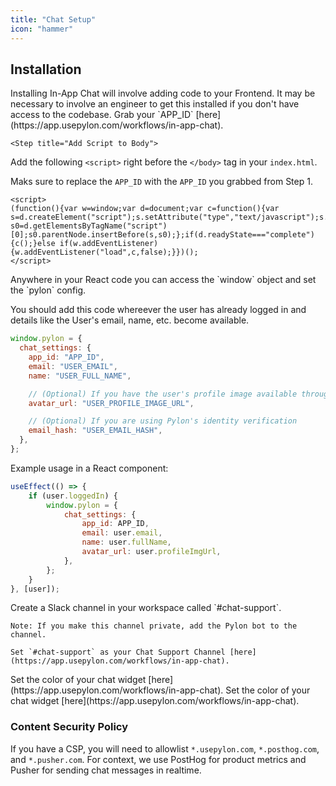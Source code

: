 ```yaml
---
title: "Chat Setup"
icon: "hammer"
---
```


## Installation

<Note>
  Installing In-App Chat will involve adding code to your Frontend. It may be
  necessary to involve an engineer to get this installed if you don't have
  access to the codebase.
</Note>

<Steps>
  <Step title="Getting Started">
Grab your `APP_ID` [here](https://app.usepylon.com/workflows/in-app-chat).
  </Step>

    <Step title="Add Script to Body">
Add the following `<script>` right before the `</body>` tag in your `index.html`.

Maks sure to replace the `APP_ID` with the `APP_ID` you grabbed from Step 1. 
```markup
<script>
(function(){var w=window;var d=document;var c=function(){var s=d.createElement("script");s.setAttribute("type","text/javascript");s.setAttribute("async","true");s.setAttribute("src","https://widget.usepylon.com/widget/APP_ID");var s0=d.getElementsByTagName("script")[0];s0.parentNode.insertBefore(s,s0);};if(d.readyState==="complete"){c();}else if(w.addEventListener){w.addEventListener("load",c,false);}})();
</script>
```

  </Step>
  <Step title="Enable the Chat Widget">
Anywhere in your React code you can access the `window` object and set the `pylon` config.

You should add this code whereever the user has already logged in and details like the User's email, name, etc. become available.

```js
window.pylon = {
  chat_settings: {
    app_id: "APP_ID",
    email: "USER_EMAIL",
    name: "USER_FULL_NAME",

    // (Optional) If you have the user's profile image available through something like Auth0
    avatar_url: "USER_PROFILE_IMAGE_URL",

    // (Optional) If you are using Pylon's identity verification
    email_hash: "USER_EMAIL_HASH",
  },
};
```

Example usage in a React component:
```js
useEffect(() => {
    if (user.loggedIn) {
        window.pylon = {
            chat_settings: {
                app_id: APP_ID,
                email: user.email,
                name: user.fullName,
                avatar_url: user.profileImgUrl,
            },
        };
    }
}, [user]);
```
  </Step>

<Step title="Setup Chat Support Alerts Channel">
    Create a Slack channel in your workspace called `#chat-support`. 
    
    Note: If you make this channel private, add the Pylon bot to the channel.

    Set `#chat-support` as your Chat Support Channel [here](https://app.usepylon.com/workflows/in-app-chat).
</Step>

<Step title="Chat Widget Color">
  Set the color of your chat widget [here](https://app.usepylon.com/workflows/in-app-chat).
</Step>


<Step title="All Done">
  Set the color of your chat widget [here](https://app.usepylon.com/workflows/in-app-chat).
</Step>
</Steps>

### Content Security Policy

  If you have a CSP, you will need to allowlist `*.usepylon.com`,
  `*.posthog.com`, and `*.pusher.com`. For context, we use PostHog for product
  metrics and Pusher for sending chat messages in realtime.

